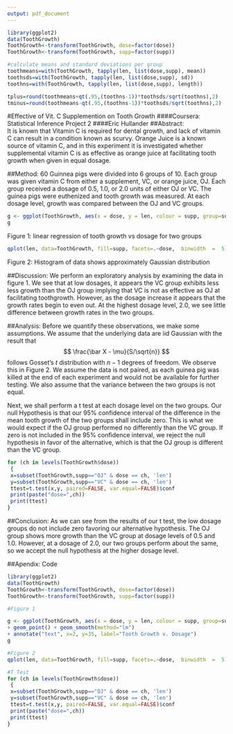 ```yaml
---
output: pdf_document
---
```

```r
library(ggplot2)
data(ToothGrowth)
ToothGrowth<-transform(ToothGrowth, dose=factor(dose))
ToothGrowth<-transform(ToothGrowth, supp=factor(supp))

#calculate means and standard deviations per group
toothmeans=with(ToothGrowth, tapply(len, list(dose,supp), mean))
toothsds=with(ToothGrowth, tapply(len, list(dose,supp), sd))
toothns=with(ToothGrowth, tapply(len, list(dose,supp), length))

tplus=round(toothmeans+qt(.95,(toothns-1))*toothsds/sqrt(toothns),2)
tminus=round(toothmeans-qt(.95,(toothns-1))*toothsds/sqrt(toothns),2)
```

#Effective of Vit. C Supplemention on Tooth Growth 
####Coursera: Statistical Inference Project 2
####Eric Hullander
##Abstract:  
It is known that Vitamin C is required for dental growth, and lack of vitamin C can result in a condition known as scurvy.  Orange Juice is a known source of vitamin C, and in this experiment it is investigated whether supplemental vitamin C is as effective as orange juice at facilitating tooth growth when given in equal dosage.  

##Method: 
60 Guinnea pigs were divided into 6 groups of 10.  Each group was given vitamin C from either a supplement, VC, or orange juice, OJ.   Each group received a dosage of 0.5, 1.0, or 2.0 units of either OJ or VC.  The guinea pigs were euthenized and tooth growth was measured.  At each dosage level, growth was compared between the OJ and VC groups.

```r
g <- ggplot(ToothGrowth, aes(x = dose, y = len, colour = supp, group=supp)) + geom_point() + geom_smooth(method="lm") + annotate("text", x=2, y=35, label="Tooth Growth v. Dosage")
g
```
Figure 1: linear regression of tooth growth vs dosage for two groups

```r
qplot(len, data=ToothGrowth, fill=supp, facets=.~dose,  binwidth  =  5)
```
Figure 2: Histogram of data shows approximately Gaussian distribution

##Discussion: 
We perform an exploratory analysis by examining the data in figure 1.  We see that at low dosages, it appears the VC group exhibits less less growth than the OJ group implying that VC is not as effective as OJ at facilitating toothgrowth. However, as the dosage increase it appears that the growth rates begin to even out.  At the highest dosage level, 2.0, we see little difference between growth rates in the two groups.

##Analysis: 
Before we quantify these observations, we make some assumptions.  We assume that the underlying data are iid 
Gaussian with the result that
$$
\frac{\bar X - \mu}{S/\sqrt{n}}
$$
follows Gosset's $t$ distribution with $n-1$ degrees of freedom.  We observe this in Figure 2.  We assume the data is not paired, as each guinea pig was killed at the end of each experiment and would not be available for further testing.  We also assume that the variance between the two groups is not equal. 

Next, we shall perform a t test at each dosage level on the two groups.  Our null Hypothesis is that our 95% confidence interval of the difference in the mean tooth growth of the two groups shall include zero.  This is what we would expect if the OJ group performed no differently than the VC group.  If zero is not included in the 95% confidence interval, we reject the null hypothesis in favor of the alternative, which is that the OJ group is different than the VC group.

```r

for (ch in levels(ToothGrowth$dose))
 {
 x=subset(ToothGrowth,supp=="OJ" & dose == ch, 'len')
 y=subset(ToothGrowth,supp=="VC" & dose == ch, 'len')
 ttest=t.test(x,y, paired=FALSE, var.equal=FALSE)$conf
 print(paste("dose=",ch))
 print(ttest)
}
```
##Conclusion: 
As we can see from the results of our t test, the low dosage groups do not include zero favoring our alternative hypothesis.  The OJ group shows more growth than the VC group at dosage levels of 0.5 and 1.0.  However, at a dosage of 2.0, our two groups perform about the same, so we accept the null hypothesis at the higher dosage level.

##Apendix: Code
```r
library(ggplot2)
data(ToothGrowth)
ToothGrowth<-transform(ToothGrowth, dose=factor(dose))
ToothGrowth<-transform(ToothGrowth, supp=factor(supp))

#Figure 1

g <- ggplot(ToothGrowth, aes(x = dose, y = len, colour = supp, group=supp)) 
+ geom_point() + geom_smooth(method="lm") 
+ annotate("text", x=2, y=35, label="Tooth Growth v. Dosage")
g

#Figure 2
qplot(len, data=ToothGrowth, fill=supp, facets=.~dose,  binwidth  =  5)

#T Test
for (ch in levels(ToothGrowth$dose))
 {
 x=subset(ToothGrowth,supp=="OJ" & dose == ch, 'len')
 y=subset(ToothGrowth,supp=="VC" & dose == ch, 'len')
 ttest=t.test(x,y, paired=FALSE, var.equal=FALSE)$conf
 print(paste("dose=",ch))
 print(ttest)
}
```
